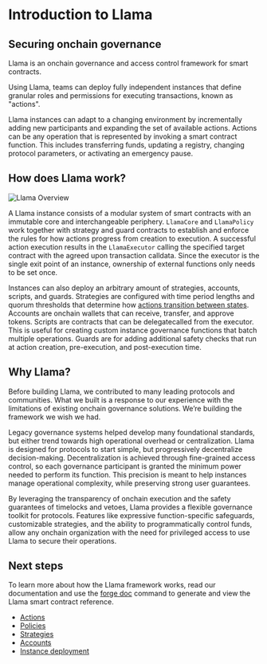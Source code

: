 # Introduction to Llama

## Securing onchain governance

Llama is an onchain governance and access control framework for smart contracts.

Using Llama, teams can deploy fully independent instances that define granular roles and permissions for executing transactions, known as "actions".

Llama instances can adapt to a changing environment by incrementally adding new participants and expanding the set of available actions. Actions can be any operation that is represented by invoking a smart contract function. This includes transferring funds, updating a registry, changing protocol parameters, or activating an emergency pause.

## How does Llama work?

![Llama Overview](../../diagrams/llama-overview.png)

A Llama instance consists of a modular system of smart contracts with an immutable core and interchangeable periphery. `LlamaCore` and `LlamaPolicy` work together with strategy and guard contracts to establish and enforce the rules for how actions progress from creation to execution. A successful action execution results in the `LlamaExecutor` calling the specified target contract with the agreed upon transaction calldata. Since the executor is the single exit point of an instance, ownership of external functions only needs to be set once.

Instances can also deploy an arbitrary amount of strategies, accounts, scripts, and guards. Strategies are configured with time period lengths and quorum thresholds that determine how [actions transition between states](/framework/actions#action-state). Accounts are onchain wallets that can receive, transfer, and approve tokens. Scripts are contracts that can be delegatecalled from the executor. This is useful for creating custom instance governance functions that batch multiple operations. Guards are for adding additional safety checks that run at action creation, pre-execution, and post-execution time.

## Why Llama?

Before building Llama, we contributed to many leading protocols and communities. What we built is a response to our experience with the limitations of existing onchain governance solutions. We’re building the framework we wish we had.

Legacy governance systems helped develop many foundational standards, but either trend towards high operational overhead or centralization. Llama is designed for protocols to start simple, but progressively decentralize decision-making. Decentralization is achieved through fine-grained access control, so each governance participant is granted the minimum power needed to perform its function. This precision is meant to help instances manage operational complexity, while preserving strong user guarantees.

By leveraging the transparency of onchain execution and the safety guarantees of timelocks and vetoes, Llama provides a flexible governance toolkit for protocols. Features like expressive function-specific safeguards, customizable strategies, and the ability to programmatically control funds, allow any onchain organization with the need for privileged access to use Llama to secure their operations.

## Next steps

To learn more about how the Llama framework works, read our documentation and use the [forge doc](https://github.com/llamaxyz/llama#documentation) command to generate and view the Llama smart contract reference.

- [Actions](/framework/actions)
- [Policies](/framework/policies)
- [Strategies](/framework/strategies)
- [Accounts](/framework/accounts)
- [Instance deployment](/framework/instance-deployment)

